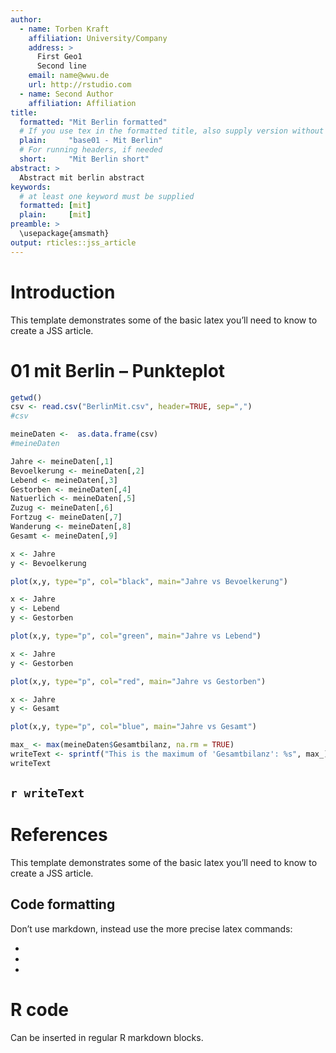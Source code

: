 ---
author:
  - name: Torben Kraft
    affiliation: University/Company
    address: >
      First Geo1
      Second line
    email: name@wwu.de
    url: http://rstudio.com
  - name: Second Author
    affiliation: Affiliation
title:
  formatted: "Mit Berlin formatted"
  # If you use tex in the formatted title, also supply version without
  plain:     "base01 - Mit Berlin"
  # For running headers, if needed
  short:     "Mit Berlin short"
abstract: >
  Abstract mit berlin abstract
keywords:
  # at least one keyword must be supplied
  formatted: [mit]
  plain:     [mit]
preamble: >
  \usepackage{amsmath}
output: rticles::jss_article
---

# Introduction

This template demonstrates some of the basic latex you'll need to know to create a JSS article.

# 01 mit Berlin -- Punkteplot

```{r Section1, echo=TRUE}
getwd()
csv <- read.csv("BerlinMit.csv", header=TRUE, sep=",")
#csv

meineDaten <-  as.data.frame(csv)
#meineDaten

Jahre <- meineDaten[,1]
Bevoelkerung <- meineDaten[,2]
Lebend <- meineDaten[,3]
Gestorben <- meineDaten[,4]
Natuerlich <- meineDaten[,5]
Zuzug <- meineDaten[,6]
Fortzug <- meineDaten[,7]
Wanderung <- meineDaten[,8]
Gesamt <- meineDaten[,9]

```
```{r Section2, echo=TRUE}
x <- Jahre
y <- Bevoelkerung

plot(x,y, type="p", col="black", main="Jahre vs Bevoelkerung")
```
```{r Section3, echo=TRUE}
x <- Jahre
y <- Lebend
y <- Gestorben

plot(x,y, type="p", col="green", main="Jahre vs Lebend")
```
```{r Section4, echo=TRUE}
x <- Jahre
y <- Gestorben

plot(x,y, type="p", col="red", main="Jahre vs Gestorben")
```
```{r Section5, echo=TRUE}
x <- Jahre
y <- Gesamt

plot(x,y, type="p", col="blue", main="Jahre vs Gesamt")
```

```{r Section6, include=FALSE}
max_ <- max(meineDaten$Gesamtbilanz, na.rm = TRUE)
writeText <- sprintf("This is the maximum of 'Gesamtbilanz': %s", max_)
writeText
```
## `r writeText`

# References

This template demonstrates some of the basic latex you'll need to know to create a JSS article.

## Code formatting

Don't use markdown, instead use the more precise latex commands:

* \proglang{Java}
* \pkg{plyr}
* \code{print("abc")}

# R code

Can be inserted in regular R markdown blocks.
